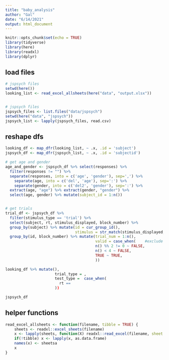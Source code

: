```yaml
---
title: "baby_analysis"
author: "Gal"
date: "6/14/2021"
output: html_document
---
```


```r
knitr::opts_chunk$set(echo = TRUE)
library(tidyverse)
library(here)
library(readxl)
library(dplyr)
```

## load files

```r

# jspsych files
setwd(here())
looking_list <- read_excel_allsheets(here("data", "output.xlsx"))


# jspsych files
jspsych_files <- list.files("data/jspsych")
setwd(here("data", "jspsych"))
jspsych_list <- lapply(jspsych_files, read.csv)
```

## reshape dfs

```r
looking_df <- map_dfr(looking_list, ~ .x, .id = 'subject')
jspsych_df <- map_dfr(jspsych_list, ~ .x, .id = 'subjectid') 

# get age and gender
age_and_gender <- jspsych_df %>% select(responses) %>%
  filter(responses != "") %>%
  separate(responses, into = c('age', 'gender'), sep=',') %>% 
    separate(age, into = c('del', 'age'), sep=':') %>% 
    separate(gender, into = c('del2', 'gender'), sep=':') %>%
  extract(age, "age") %>% extract(gender, "gender") %>%
  select(age, gender) %>% mutate(subject_id = 1:n())


# get trials
trial_df <- jspsych_df %>%
  filter(stimulus_type == 'trial') %>% 
  select(subject, rt, stimulus_displayed, block_number) %>%
  group_by(subject) %>% mutate(id = cur_group_id(),
                               stimulus = str_match(stimulus_displayed, "simple_\\s*(.*?)\\s*_A.gif")[,2]) %>%
  group_by(id, block_number) %>% mutate(trial_num = 1:n(),
                                        valid = case_when(    #exclude blocks with uneven trial num or less than 4
                                        n() %% 2 != 0 ~ FALSE, 
                                        n() < 4 ~ FALSE,
                                        TRUE ~ TRUE,
                                        )) 

looking_df %>% mutate(),
                      trial_type = ,
                      test_type =  case_when(
                        rt == 
                      ))


```

```r
jspsych_df 


```

## helper functions
```r
read_excel_allsheets <- function(filename, tibble = TRUE) {
    sheets <- readxl::excel_sheets(filename)
    x <- lapply(sheets, function(X) readxl::read_excel(filename, sheet = X))
    if(!tibble) x <- lapply(x, as.data.frame)
    names(x) <- sheetsa
    x
}


```